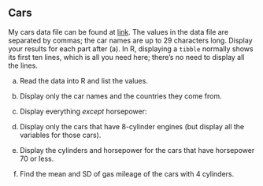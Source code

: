 ##  Cars


 My cars data file can be found at
[link](http://ritsokiguess.site/datafiles/cars.csv). 
The values in
the data file are separated by commas; the car names are up to 29
characters long.  Display your results for each part after (a). In R,
displaying a `tibble` normally shows its first ten lines, which
is all you need here; there's no need to display all the lines.


(a) Read the data into R and list the values.




(b) Display only the car names and the countries they come from.



(c) Display everything *except* horsepower:



(d) Display only the cars that have 8-cylinder engines (but
display all the variables for those cars).



(e) Display the cylinders and horsepower for the cars that have
horsepower 70 or less.



(f) Find the mean and SD of gas mileage of the cars with 4 cylinders.





